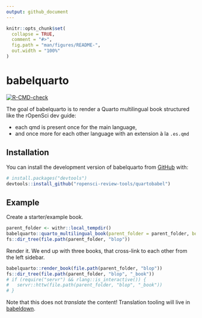 ```yaml
---
output: github_document
---
```


<!-- README.md is generated from README.Rmd. Please edit that file -->

```r
knitr::opts_chunk$set(
  collapse = TRUE,
  comment = "#>",
  fig.path = "man/figures/README-",
  out.width = "100%"
)
```

# babelquarto

<!-- badges: start -->
[![R-CMD-check](https://github.com/ropensci-review-tools/quartobabel/actions/workflows/R-CMD-check.yaml/badge.svg)](https://github.com/ropensci-review-tools/quartobabel/actions/workflows/R-CMD-check.yaml)
<!-- badges: end -->

The goal of babelquarto is to render a Quarto multilingual book structured like the 
rOpenSci dev guide:

- each qmd is present once for the main language,
- and once more for each other language with an extension à la `.es.qmd`

## Installation

You can install the development version of babelquarto from [GitHub](https://github.com/) with:

``` r
# install.packages("devtools")
devtools::install_github("ropensci-review-tools/quartobabel")
```

## Example

Create a starter/example book.

```r
parent_folder <- withr::local_tempdir()
babelquarto::quarto_multilingual_book(parent_folder = parent_folder, book_folder = "blop")
fs::dir_tree(file.path(parent_folder, "blop"))
```

Render it. 
We end up with three books, that cross-link to each other from the left sidebar.

```r
babelquarto::render_book(file.path(parent_folder, "blop"))
fs::dir_tree(file.path(parent_folder, "blop", "_book"))
# if (require("servr") && rlang::is_interactive()) {
#   servr::httw(file.path(parent_folder, "blop", "_book"))
# }
```

Note that this does not _translate_ the content!
Translation tooling will live in [babeldown](https://docs.ropensci.org/babeldown).
